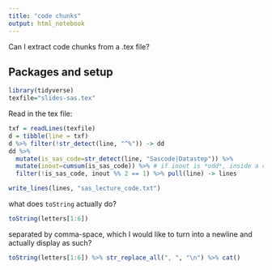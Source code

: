```yaml
---
title: "code chunks"
output: html_notebook
---
```


Can I extract code chunks from a .tex file?

## Packages and setup

```r
library(tidyverse)
texfile="slides-sas.tex"
```

Read in the tex file:

```r
txf = readLines(texfile)
d = tibble(line = txf)
d %>% filter(!str_detect(line, "^%")) -> dd
dd %>% 
  mutate(is_sas_code=str_detect(line, "Sascode|Datastep")) %>% 
  mutate(inout=cumsum(is_sas_code)) %>% # if inout is *odd*, inside a code block
  filter(!is_sas_code, inout %% 2 == 1) %>% pull(line) -> lines

write_lines(lines, "sas_lecture_code.txt")
```

what does `toString` actually do?

```r
toString(letters[1:6]) 
```

separated by comma-space, which I would like to turn into a newline and actually display as such?

```r
toString(letters[1:6]) %>% str_replace_all(", ", "\n") %>% cat()

```

